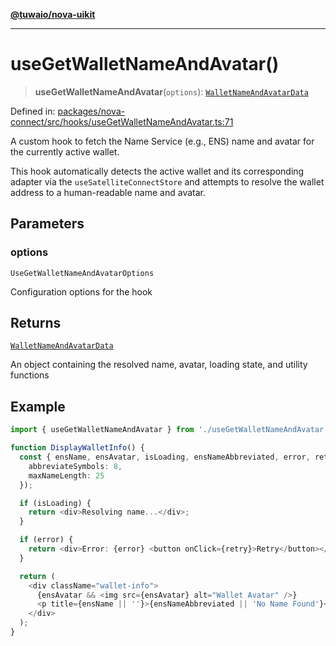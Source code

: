 [**@tuwaio/nova-uikit**](../../../../README.md)

***

# useGetWalletNameAndAvatar()

> **useGetWalletNameAndAvatar**(`options`): [`WalletNameAndAvatarData`](../interfaces/WalletNameAndAvatarData.md)

Defined in: [packages/nova-connect/src/hooks/useGetWalletNameAndAvatar.ts:71](https://github.com/TuwaIO/nova-uikit/blob/5c1f94b112c45e18313920ea0c67ba421cba2720/packages/nova-connect/src/hooks/useGetWalletNameAndAvatar.ts#L71)

A custom hook to fetch the Name Service (e.g., ENS) name and avatar
for the currently active wallet.

This hook automatically detects the active wallet and its corresponding
adapter via the `useSatelliteConnectStore` and attempts to resolve the
wallet address to a human-readable name and avatar.

## Parameters

### options

`UseGetWalletNameAndAvatarOptions`

Configuration options for the hook

## Returns

[`WalletNameAndAvatarData`](../interfaces/WalletNameAndAvatarData.md)

An object containing the resolved name, avatar, loading state, and utility functions

## Example

```typescript
import { useGetWalletNameAndAvatar } from './useGetWalletNameAndAvatar';

function DisplayWalletInfo() {
  const { ensName, ensAvatar, isLoading, ensNameAbbreviated, error, retry } = useGetWalletNameAndAvatar({
    abbreviateSymbols: 8,
    maxNameLength: 25
  });

  if (isLoading) {
    return <div>Resolving name...</div>;
  }

  if (error) {
    return <div>Error: {error} <button onClick={retry}>Retry</button></div>;
  }

  return (
    <div className="wallet-info">
      {ensAvatar && <img src={ensAvatar} alt="Wallet Avatar" />}
      <p title={ensName || ''}>{ensNameAbbreviated || 'No Name Found'}</p>
    </div>
  );
}
```
